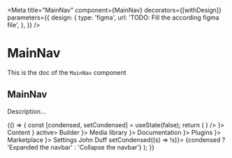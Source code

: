 <!--- MainNav.stories.mdx --->


<Meta
  title="MainNav"
  component={MainNav}
  decorators={[withDesign]}
  parameters={{
    design: {
      type: 'figma',
      url: 'TODO: Fill the according figma file',
    },
  }}
/>

# MainNav

This is the doc of the `MainNav` component

## MainNav

Description...

<Canvas>
  <Story name="base">
    {() => {
      const [condensed, setCondensed] = useState(false);
      return (
        <Box background="neutral100" padding={10} style={{ height: '100vh' }}>
          <MainNav condensed={condensed}>
            <NavBrand workplace="Workplace" title="Strapi Dashboard" icon={<img src={strapiImage} alt="" />} />
            <Divider />
            <NavSections>
              <NavLink href="/content" icon={<ContentIcon />}>
                Content
              </NavLink>
              <NavSection label="Plugins">
                <NavLink href="/builder" icon={<CtbIcon />} active>
                  Builder
                </NavLink>
                <NavLink href="/content" icon={<MediaLibIcon />}>
                  Media library
                </NavLink>
                <NavLink href="/content" icon={<AlertInfoIcon />}>
                  Documentation
                </NavLink>
              </NavSection>
              <NavSection label="General">
                <NavLink href="/builder" icon={<PluginsIcon />}>
                  Plugins
                </NavLink>
                <NavLink href="/content" icon={<MarketPlaceIcon />}>
                  Marketplace
                </NavLink>
                <NavLink href="/content" icon={<SettingsIcon />}>
                  Settings
                </NavLink>
              </NavSection>
            </NavSections>
            <Divider />
            <NavUser src="https://avatars.githubusercontent.com/u/3874873?v=4" href="/somewhere-i-belong">
              John Duff
            </NavUser>
            <NavCondense onClick={() => setCondensed((s) => !s)}>
              {condensed ? 'Expanded the navbar' : 'Collapse the navbar'}
            </NavCondense>
          </MainNav>
        </Box>
      );
    }}
  </Story>
</Canvas>
